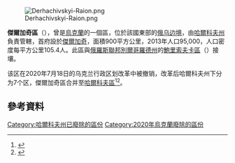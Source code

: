 {{coord|50|9|5.2452|N|36|8|25.152|E|type:adm2nd_region:UA|display=title}}
[[Image:Derhachivskyi-Raion.png|right]]

'''傑爾加奇區'''（{{lang-uk|Дергачівський район}}），曾是[[烏克蘭|烏克蘭]]的一個區，位於該國東部的[[俄乌边境|俄乌边境]]，由[[哈爾科夫州|哈爾科夫州]]負責管轄，首府設於[[傑爾加奇|傑爾加奇]]，面積900平方公里，2013年人口95,000，人口密度每平方公里105.4人。此區與[[俄羅斯聯邦|俄羅斯聯邦]][[別爾哥羅德州|別爾哥羅德州]]的[[鮑里索夫卡區|鮑里索夫卡區]]（{{lang|ru|Борисовский район}}）接壤。

该区在2020年7月18日的乌克兰行政区划改革中被撤销，改革后哈爾科夫州下分为7个区，傑爾加奇區合并至[[哈爾科夫區|哈爾科夫區]]<ref>{{Cite news|title=Про утворення та ліквідацію районів. Постанова Верховної Ради України № 807-ІХ.|url=http://www.golos.com.ua/article/333466|access-date=2020-10-03|date=2020-07-18|website=Голос України|language=uk|archive-date=2021-07-09|archive-url=https://web.archive.org/web/20210709121303/http://www.golos.com.ua/article/333466}}</ref><ref name="2020_reform_maps">{{cite web |title=Нові райони: карти + склад |url=https://www.minregion.gov.ua/press/news/novi-rajony-karty-sklad/ |publisher=Міністерство розвитку громад та територій України |language=uk |access-date=2022-05-18 |archive-date=2021-03-02 |archive-url=https://web.archive.org/web/20210302224321/https://www.minregion.gov.ua/press/news/novi-rajony-karty-sklad/ }}</ref>。

==參考資料==
{{Reflist}}

{{Kharkiv-geo-stub}}

{{DEFAULTSORT:Дергачівський район}}
[[Category:哈爾科夫州已廢除的區份|Category:哈爾科夫州已廢除的區份]]
[[Category:2020年烏克蘭廢除的區份|Category:2020年烏克蘭廢除的區份]]